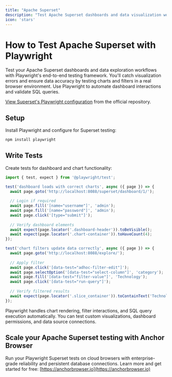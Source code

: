 ```yaml
---
title: "Apache Superset"
description: "Test Apache Superset dashboards and data visualization workflows with Playwright's end-to-end testing framework."
icon: 'stars'
---
```


# How to Test Apache Superset with Playwright

Test your Apache Superset dashboards and data exploration workflows with Playwright's end-to-end testing framework. You'll catch visualization errors and ensure data accuracy by testing charts and filters in a real browser environment. Use Playwright to automate dashboard interactions and validate SQL queries.

[View Superset's Playwright configuration](https://github.com/apache/superset/blob/main/superset-frontend/playwright.config.ts) from the official repository.

## Setup

Install Playwright and configure for Superset testing:

```bash
npm install playwright
```


## Write Tests

Create tests for dashboard and chart functionality:

```JavaScript
import { test, expect } from '@playwright/test';

test('dashboard loads with correct charts', async ({ page }) => {
  await page.goto('http://localhost:8088/superset/dashboard/1/');
  
  // Login if required
  await page.fill('[name="username"]', 'admin');
  await page.fill('[name="password"]', 'admin');
  await page.click('[type="submit"]');
  
  // Verify dashboard elements
  await expect(page.locator('.dashboard-header')).toBeVisible();
  await expect(page.locator('.chart-container')).toHaveCount(4);
});

test('chart filters update data correctly', async ({ page }) => {
  await page.goto('http://localhost:8088/explore/');
  
  // Apply filter
  await page.click('[data-test="adhoc-filter-edit"]');
  await page.selectOption('[data-test="select-column"]', 'category');
  await page.fill('[data-test="filter-value"]', 'Technology');
  await page.click('[data-test="run-query"]');
  
  // Verify filtered results
  await expect(page.locator('.slice_container')).toContainText('Technology');
});
```

Playwright handles chart rendering, filter interactions, and SQL query execution automatically. You can test custom visualizations, dashboard permissions, and data source connections.

## Scale your Apache Superset testing with Anchor Browser

Run your Playwright Superset tests on cloud browsers with enterprise-grade reliability and persistent database connections. Learn more and get started for free: [https://anchorbrowser.io](https://anchorbrowser.io)

